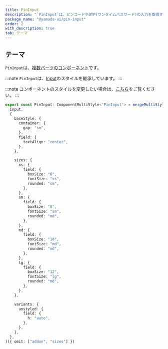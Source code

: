 ```yaml
---
title: PinInput
description: "`PinInput`は、ピンコードやOTP(ワンタイムパスワード)の入力を取得するために使用されるコンポーネントです。"
package_name: "@yamada-ui/pin-input"
order: 2
with_description: true
tab: テーマ
---
```


## テーマ

`PinInput`は、[複数パーツのコンポーネント](/styled-system/theming/component-styles#複数パーツのコンポーネント)です。

:::note
`PinInput`は、[Input](/components/forms/input)のスタイルを継承しています。
:::

:::note
コンポーネントのスタイルを変更したい場合は、[こちら](/styled-system/theming/customize-theme#コンポーネントのスタイルを変更する)をご覧ください。
:::

```ts
export const PinInput: ComponentMultiStyle<"PinInput"> = mergeMultiStyle(
  Input,
  {
    baseStyle: {
      container: {
        gap: "sm",
      },
      field: {
        textAlign: "center",
      },
    },

    sizes: {
      xs: {
        field: {
          boxSize: "6",
          fontSize: "xs",
          rounded: "sm",
        },
      },
      sm: {
        field: {
          boxSize: "8",
          fontSize: "sm",
          rounded: "md",
        },
      },
      md: {
        field: {
          boxSize: "10",
          fontSize: "md",
          rounded: "md",
        },
      },
      lg: {
        field: {
          boxSize: "12",
          fontSize: "lg",
          rounded: "md",
        },
      },
    },

    variants: {
      unstyled: {
        field: {
          h: "auto",
        },
      },
    },
  },
)({ omit: ["addon", "sizes"] })
```
